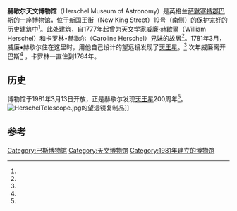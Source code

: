 {{Infobox museum
| name                = 赫歇尔天文博物馆
| native_name         = Herschel Museum of Astronomy
| native_name_lang    = en
| image               = Herschel_Museum_Bath_2005.jpg
| imagesize           = 200
| map_type            = Somerset
| map_caption         = 在[[萨默塞特郡|萨默塞特郡]]和英国的位置
| map_dot_label       = 
| coordinates         = {{coord|51.3825|-2.3667|display=inline,title}}
| former_name         = 
| established         = {{Start date|1981|03|13|df=y}}<ref name="AandG_21Nov06" />
| location            = [[萨默塞特郡|萨默塞特郡]][[巴斯|巴斯]]新国王街19号。
| owner               = 巴斯保护信托基金
| car_park            = 
| website             = {{url|herschelmuseum.org.uk/}}
| embedded            = 
}}
'''赫歇尔天文博物馆'''（Herschel Museum of Astronomy）是英格兰[[萨默塞特郡|萨默塞特郡]][[巴斯|巴斯]]的一座博物馆，位于新国王街（New King Street）19号（南侧）的保护完好的历史建筑中<ref name="imagesofengland" />。此处建筑，自1777年起曾为天文学家[[威廉·赫歇爾|威廉·赫歇爾]]（William Herschel）和卡罗林•赫歇尔（Caroline Herschel）兄妹的故居<ref name="imagesofengland" />。1781年3月，威廉•赫歇尔住在这里时，用他自己设计的望远镜发现了[[天王星|天王星]]。<ref name="imagesofengland" /> 次年威廉离开巴斯<ref name="imagesofengland" /> ，卡罗林一直住到1784年。

==历史==
博物馆于1981年3月13日开放，正是赫歇尔发现[[天王星|天王星]]200周年<ref name="AandG_21Nov06" />。
[[File:HerschelTelescope.jpg|thumb]]的望远镜复制品]]

== 参考 ==
{{reflist|2|refs=
<ref name="AandG_21Nov06">{{cite journal | title=25 years of the Herschel Museum, Bath | journal=Astronomy & Geophysics | volume=47 |issue = 6| date= December 2006 | page=6.6 | doi=10.1111/j.1468-4004.2006.47604.x| bibcode=2006A&G....47f...4. }}</ref>
<ref name="imagesofengland">{{cite web | title=Nos 18-19 New King Street | work=Images of England | url=http://www.imagesofengland.org.uk/details/default.aspx?id=443114 | archive-url=https://web.archive.org/web/20121022003206/http://www.imagesofengland.org.uk/details/default.aspx?id=443114 | archive-date=2012-10-22 | accessdate=14 December 2014 | dead-url=yes }}</ref>
}}
[[Category:巴斯博物馆|Category:巴斯博物馆]]
[[Category:天文博物馆|Category:天文博物馆]]
[[Category:1981年建立的博物馆|Category:1981年建立的博物馆]]